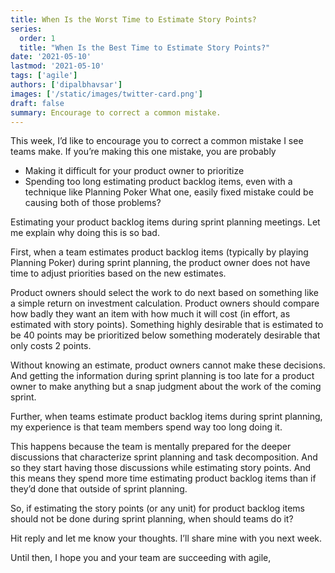 ```yaml
---
title: When Is the Worst Time to Estimate Story Points?
series: 
  order: 1
  title: "When Is the Best Time to Estimate Story Points?"
date: '2021-05-10'
lastmod: '2021-05-10'
tags: ['agile']
authors: ['dipalbhavsar']
images: ['/static/images/twitter-card.png']
draft: false
summary: Encourage to correct a common mistake.
---
```


This week, I’d like to encourage you to correct a common mistake I see teams make. If you’re making this one mistake, you are probably
-	Making it difficult for your product owner to prioritize
-	Spending too long estimating product backlog items, even with a technique like Planning Poker
What one, easily fixed mistake could be causing both of those problems?

Estimating your product backlog items during sprint planning meetings. Let me explain why doing this is so bad.

First, when a team estimates product backlog items (typically by playing Planning Poker) during sprint planning, the product owner does not have time to adjust priorities based on the new estimates.

Product owners should select the work to do next based on something like a simple return on investment calculation. Product owners should compare how badly they want an item with how much it will cost (in effort, as estimated with story points). Something highly desirable that is estimated to be 40 points may be prioritized below something moderately desirable that only costs 2 points.

Without knowing an estimate, product owners cannot make these decisions. And getting the information during sprint planning is too late for a product owner to make anything but a snap judgment about the work of the coming sprint.

Further, when teams estimate product backlog items during sprint planning, my experience is that team members spend way too long doing it.

This happens because the team is mentally prepared for the deeper discussions that characterize sprint planning and task decomposition. And so they start having those discussions while estimating story points. And this means they spend more time estimating product backlog items than if they’d done that outside of sprint planning.

So, if estimating the story points (or any unit) for product backlog items should not be done during sprint planning, when should teams do it?

Hit reply and let me know your thoughts. I’ll share mine with you next week.

Until then, I hope you and your team are succeeding with agile,
